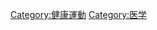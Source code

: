 {{catmore}}
{{Commons cat|Alternative medicine}}
{{Commonscat|Alternative medicine}}

[[Category:健康運動|Category:健康運動]]
[[Category:医学|Category:医学]]